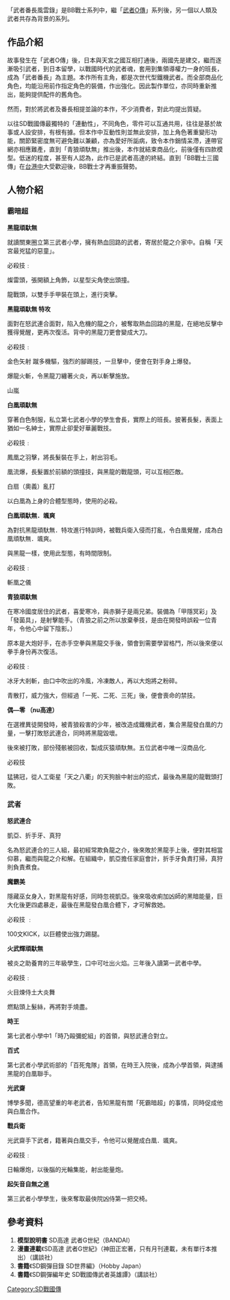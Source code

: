 {{Infobox animanga/Headerofja
|title=武者番長風雲錄
|image= 
|size= 
|caption= 
|japanese=
|english=
|kana=
|romaji= 
|genre= [[機器人漫畫|機器人漫畫]]
}}
{{Infobox animanga/Footerofja}}

「武者番長風雲錄」是BB戰士系列中，繼「[[武者O傳|武者O傳]]」系列後，另一個以人類及武者共存為背景的系列。

==作品介紹==

故事發生在「武者O傳」後，日本與天宮之國互相打通後，兩國先是建交，繼而逐漸吸引武者，到日本留學，以戰國時代的武者魂，套用到集領導權力一身的班長，成為「武者番長」為主題。本作所有主角，都是次世代型鐵機武者。而全部商品化角色，均能沿用前作指定角色的裝備，作出強化。因此製作單位，亦同時重新推出，能夠提供配件的舊角色。

然而，對於將武者及番長相提並論的本作，不少消費者，對此均提出質疑。

以往SD戰國傳最獨特的「連動性」，不同角色，零件可以互通共用，往往是基於故事或人設安排，有根有據。但本作中互動性則並無此安排，加上角色著重變形功能，關節緊密度無可避免難以兼顧，亦為愛好所詬病，致令本作銷情呆滯，連帶官網亦相應難產，直到「青狼頑馱無」推出後，本作就結束商品化，前後僅有四款模型。低迷的程度，甚至有人認為，此作已是武者高達的終結。直到「BB戰士三國傳」在[[台港中|台港中]]大受歡迎後，BB戰士才再重振聲勢。

==人物介紹==

===霸暗超===

'''黑龍頑馱無'''

就讀關東圈立第三武者小學，擁有熱血回路的武者，寄居於龍之介家中。自稱「天宮最兇猛的惡童」。

必殺技﹕

燦雷頭，張開額上角飾，以星型尖角使出頭撞。

龍戰頭，以雙手手甲裝在頭上，進行突擊。

'''黑龍頑馱無 特攻'''

面對在怒武連合面對，陷入危機的龍之介，被奪取熱血回路的黑龍，在絕地反擊中獲得覺醒，更再次復活。背中的黑龍刀更會變成大刀。

必殺技﹕

金色矢射 蹴多機驅，強烈的腳踢技，一旦擊中，便會在對手身上爆發。

爆龍火斬，令黑龍刀纏著火炎，再以斬擊施放。

山嵐

'''白凰頑馱無'''

穿著白色制服，私立第七武者小學的學生會長，實際上的班長。披著長髮，表面上猶如一名紳士，實際止卻愛好華麗戰技。

必殺技﹕

鳳凰之羽擊，將長髮裝在手上，射出羽毛。

凰流爆，長髮置於前額的頭撞技，與黑龍的戰龍頭，可以互相匹敵。

白扇（奧義）亂打

以白凰為上身的合體型態時，使用的必殺。

'''白凰頑馱無．颯爽'''

為對抗黑龍頑馱無．特攻進行特訓時，被戰兵衛入侵而打亂，令白凰覺醒，成為白凰頑馱無．颯爽。

與黑龍一樣，使用此型態，有時間限制。

必殺技﹕

斬凰之儀

'''青狼頑馱無'''

在寒冷國度居住的武者，喜愛寒冷，與赤獅子是兩兄弟。裝備為「甲隱冥彩」及「發菌具」，是射擊能手。（青狼之前之所以放棄拳技，是由在開發時誤殺一位青年，令他心中留下陰影。）

原本是大炮好手，在赤手空拳與黑龍交手後，領會到需要學習格鬥，所以後來便以拳手身份再次復活。
  
必殺技﹕

冰牙大剎斬，由口中吹出的冷風，冷凍敵人，再以大炮將之粉碎。

青散打，威力強大，但經過「一死、二死、三死」後，便會喪命的禁技。

'''偶—零 （nu高達）'''

在選裡異徒開發時，被青狼殺害的少年，被改造成鐵機武者，集合黑龍發白凰的力量，一擊打敗怒武連合，同時將黑龍毀壞。

後來被打敗，部份殘骸被回收，製成灰猿頑馱無。五位武者中唯一沒商品化.

必殺技

猛狒冠，從人工衛星「天之八衢」的天狗臉中射出的招式，最後為黑龍的龍戰頭打敗。

===武者===

'''怒武連合'''

凱亞、折手牙、真狩

名為怒武連合的三人組，最初經常欺負龍之介，後來敗於黑龍手上後，便對其相當仰慕，繼而與龍之介和解。在組織中，凱亞擔任家庭會計，折手牙負責打掃，真狩則負責煮食。

'''魔霸美'''

隱藏巫女身入，對黑龍有好感，同時忽視凱亞。後來吸收痢加凶師的黑暗能量，巨大化後更四處暴走，最後在黑龍發白凰合體下，才可解救她。
 
必殺技 ﹕

100文KICK，以巨體使出強力踢腿。

'''火武輝頑馱無'''

被炎之助養育的三年級學生，口中可吐出火焰。三年後入讀第一武者中學。

必殺技﹕

火目煉侍土大炎舞

燃點頭上髮絲，再將對手燒盡。

'''時王'''

第七武者小學中1「時乃毆彌蛇組」的首領，與怒武連合對立。

'''百式'''

第七武者小學武術部的「百死鬼隊」首領，在時王入院後，成為小學首領，與逮捕黑龍的白凰聯手。

'''光武齋'''

博學多聞，德高望重的年老武者，告知黑龍有關「死霸暗超」的事情，同時促成他與白凰合作。

'''戰兵衛'''

光武齋手下武者，籍著與白凰交手，令他可以覺醒成白凰．颯爽。

必殺技﹕

日輪爆炮，以後腦的光輪集能，射出能量炮。

'''起矢音自無之進'''

第三武者小學學生，後來奪取最俠院凶侍第一把交椅。

==參考資料==

#'''模型說明書''' SD高達 武者G世紀（BANDAI）
#'''漫畫連載'''《SD高達 武者G世紀》（神田正宏著，只有月刊連載，未有單行本推出）（講談社）
#'''書籍'''《SD鋼彈目錄 SD世界編》（Hobby Japan）
#'''書籍'''《SD鋼彈編年史 SD戰國傳武者英雄譚》（講談社）
{{SD高達系列}}

[[Category:SD戰國傳|Category:SD戰國傳]]